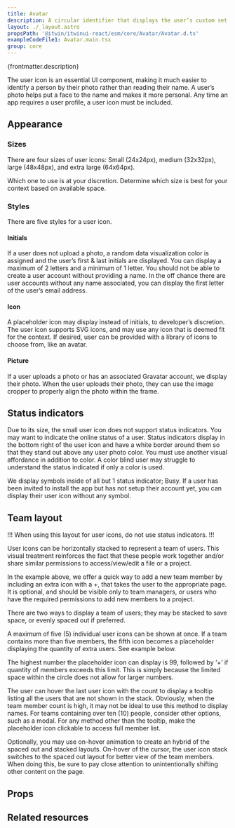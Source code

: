 ```yaml
---
title: Avatar
description: A circular identifier that displays the user’s custom set photo or the user’s first and last name initials.
layout: ./_layout.astro
propsPath: '@itwin/itwinui-react/esm/core/Avatar/Avatar.d.ts'
exampleCodeFile1: Avatar.main.tsx
group: core
---
```



<p>{frontmatter.description}</p>

<LiveExample src={frontmatter.exampleCodeFile1} />

The user icon is an essential UI component, making it much easier to identify a person by their photo rather than reading their name. A user’s photo helps put a face to the name and makes it more personal. Any time an app requires a user profile, a user icon must be included.

## Appearance

### Sizes

There are four sizes of user icons: Small (24x24px), medium (32x32px), large (48x48px), and extra large (64x64px).

Which one to use is at your discretion. Determine which size is best for your context based on available space.

### Styles

There are five styles for a user icon.

#### Initials

If a user does not upload a photo, a random data visualization color is assigned and the user’s first & last initials are displayed. You can display a maximum of 2 letters and a minimum of 1 letter. You should not be able to create a user account without providing a name. In the off chance there are user accounts without any name associated, you can display the first letter of the user’s email address.

#### Icon

A placeholder icon may display instead of initials, to developer’s discretion. The user icon supports SVG icons, and may use any icon that is deemed fit for the context. If desired, user can be provided with a library of icons to choose from, like an avatar.

#### Picture

If a user uploads a photo or has an associated Gravatar account, we display their photo. When the user uploads their photo, they can use the image cropper to properly align the photo within the frame.

## Status indicators

Due to its size, the small user icon does not support status indicators.
You may want to indicate the online status of a user. Status indicators display in the bottom right of the user icon and have a white border around them so that they stand out above any user photo color. You must use another visual affordance in addition to color. A color blind user may struggle to understand the status indicated if only a color is used.

We display symbols inside of all but 1 status indicator; Busy. If a user has been invited to install the app but has not setup their account yet, you can display their user icon without any symbol.

## Team layout

!!! When using this layout for user icons, do not use status indicators. !!!

User icons can be horizontally stacked to represent a team of users. This visual treatment reinforces the fact that these people work together and/or share similar permissions to access/view/edit a file or a project.

In the example above, we offer a quick way to add a new team member by including an extra icon with a +, that takes the user to the appropriate page. It is optional, and should be visible only to team managers, or users who have the required permissions to add new members to a project.

There are two ways to display a team of users; they may be stacked to save space, or evenly spaced out if preferred.

A maximum of five (5) individual user icons can be shown at once. If a team contains more than five members, the fifth icon becomes a placeholder displaying the quantity of extra users. See example below.

The highest number the placeholder icon can display is 99, followed by ‘+’ if quantity of members exceeds this limit. This is simply because the limited space within the circle does not allow for larger numbers.

The user can hover the last user icon with the count to display a tooltip listing all the users that are not shown in the stack. Obviously, when the team member count is high, it may not be ideal to use this method to display names. For teams containing over ten (10) people, consider other options, such as a modal. For any method other than the tooltip, make the placeholder icon clickable to access full member list.

Optionally, you may use on-hover animation to create an hybrid of the spaced out and stacked layouts. On-hover of the cursor, the user icon stack switches to the spaced out layout for better view of the team members. When doing this, be sure to pay close attention to unintentionally shifting other content on the page.

## Props

<PropsTable path={frontmatter.propsPath} />

## Related resources
